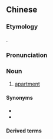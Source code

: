 ==Chinese==
{{zh-forms}}

===Etymology===
{{bor|yue|en|apartment}}.

===Pronunciation===
{{zh-pron
|c=paak3 man4
|cat=n
}}

===Noun===
{{zh-noun}}

# {{lb|zh|Cantonese}} [[apartment]]

====Synonyms====
* {{zh-l|雅柏文}}
* {{zh-l|公寓}}

====Derived terms====
{{zh-der|柏文大廈}}